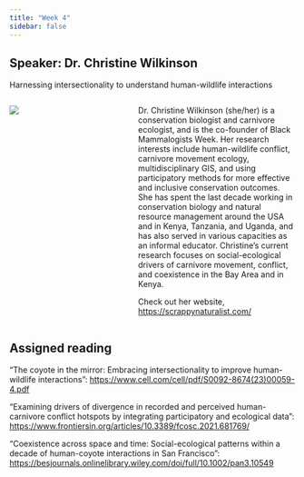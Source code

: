 ```yaml
---
title: "Week 4"
sidebar: false
---
```


## Speaker: Dr. Christine Wilkinson

[Harnessing intersectionality to understand human-wildlife interactions]{.custom-subtitle}

::: columns
::: {.column width="35%"}
![](/img/ChristineWilkinson.JPG)
:::

::: {.column width="5%"}
:::

::: {.column width="60%"}
Dr. Christine Wilkinson (she/her) is a conservation biologist and carnivore ecologist, and is the co-founder of Black Mammalogists Week. Her research interests include human-wildlife conflict, carnivore movement ecology, multidisciplinary GIS, and using participatory methods for more effective and inclusive conservation outcomes. She has spent the last decade working in conservation biology and natural resource management around the USA and in Kenya, Tanzania, and Uganda, and has also served in various capacities as an informal educator. Christine's current research focuses on social-ecological drivers of carnivore movement, conflict, and coexistence in the Bay Area and in Kenya.

Check out her website, [https://scrappynaturalist.com/](https://www.scrappynaturalist.com/)
:::
:::

## Assigned reading

"The coyote in the mirror: Embracing intersectionality to improve human-wildlife interactions": <https://www.cell.com/cell/pdf/S0092-8674(23)00059-4.pdf>

"Examining drivers of divergence in recorded and perceived human-carnivore conflict hotspots by integrating participatory and ecological data": <https://www.frontiersin.org/articles/10.3389/fcosc.2021.681769/>

"Coexistence across space and time: Social-ecological patterns within a decade of human-coyote interactions in San Francisco": <https://besjournals.onlinelibrary.wiley.com/doi/full/10.1002/pan3.10549>
